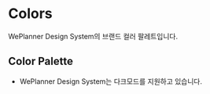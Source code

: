 

<Meta title="Design System/ColorPalette" />

# Colors

WePlanner Design System의 브랜드 컬러 팔레트입니다.

## Color Palette

- WePlanner Design System는 다크모드를 지원하고 있습니다.
  <Unstyled>
    <ColorPalette />
  </Unstyled>
